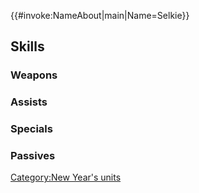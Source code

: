 {{#invoke:NameAbout|main|Name=Selkie}}{{HeroPage Tabs}}
{{Hero Infobox
|Name=Selkie
|Title=New Year's Spirit
|WeaponType=Colorless Beast
|Origin=Fire Emblem Fates
|Gender=Female
|MoveType=Cavalry
|actorJP=中恵光城
|actorEN=Lexi Klein
|artist=円居雄一郎
|additionDate=December 25, 2019
|releaseDate=January 1, 2020
|TagID=年明キヌ
|InternalID=468
|Properties=special,specRate_202302
|cv1=11
|cv2=6901000
|description=A carefree kitsune. She's dressed up in a kimono and ready to join in the New Year's celebrations. Appears in Fire Emblem Fates.
}}
{{Stats Page
|Lv1HP=16|Lv1ATK=7|Lv1SPD=11|Lv1DEF=3|Lv1RES=10
|GRHP=45|GRATK=55|GRSPD=65|GRDEF=30|GRRES=70
}}
==Skills==
===Weapons===
{{Weapons Table
|weapon1=Whelp (Cavalry)
|weapon1Default=1
|weapon1Unlock=1
|weapon2=Yearling (Cavalry)
|weapon2Default=3
|weapon2Unlock=2
|weapon3=Adult (Cavalry)
|weapon3Default=4
|weapon3Unlock=3
|weapon4=New Foxkit Fang
|weapon4Default=5
|weapon4Unlock=5
}}
===Assists===
{{Assists Table
}}
===Specials===
{{Specials Table
|special1=Chilling Wind
|special1Default=4
|special1Unlock=3
|special2=Iceberg
|special2Default=
|special2Unlock=4
}}
===Passives===
{{Passives Table
|passiveA1=Distant Ward
|passiveA1Unlock=5
|passiveB1=Sabotage Spd 1
|passiveB2=Sabotage Spd 2
|passiveB3=Sabotage Spd 3
|passiveB1Unlock=1
|passiveB2Unlock=2
|passiveB3Unlock=4
|passiveC1=Odd Res Wave 1
|passiveC2=Odd Res Wave 2
|passiveC3=Odd Res Wave 3
|passiveC1Unlock=3
|passiveC2Unlock=4
|passiveC3Unlock=5
}}
{{Heroes Navbox}}
[[Category:New Year's units]]
